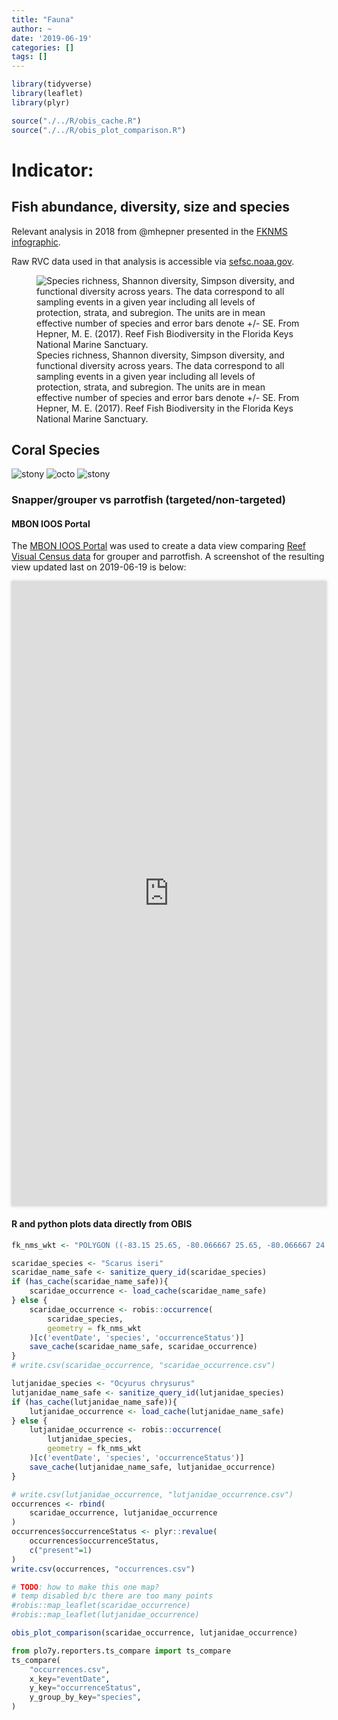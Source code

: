 ```yaml
---
title: "Fauna"
author: ~
date: '2019-06-19'
categories: []
tags: []
---
```


```r
library(tidyverse)
library(leaflet)
library(plyr)

source("./../R/obis_cache.R")
source("./../R/obis_plot_comparison.R")
```

# Indicator:
## Fish abundance, diversity, size and species
Relevant analysis in 2018 from @mhepner presented in the [FKNMS infographic](https://marinebon.github.io/info-fk/corals.html).

Raw RVC data used in that analysis is accessible via [sefsc.noaa.gov](https://grunt.sefsc.noaa.gov/rvc_analysis20/).

![Species richness, Shannon diversity, Simpson diversity, and functional diversity across years. The data correspond to all sampling events in a given year including all levels of protection, strata, and subregion. The units are in mean effective number of species and error bars denote +/- SE. From Hepner, M. E. (2017). Reef Fish Biodiversity in the Florida Keys National Marine Sanctuary.](fauna_mhepner_fig12_fish_biodiv.png)

## Coral Species
![stony](Stony_coral_17.jpeg)
![octo](Octocoral_17.jpeg)
![stony](Macroalgae_17.jpeg)

### Snapper/grouper vs parrotfish (targeted/non-targeted)
#### MBON IOOS Portal
The [MBON IOOS Portal](https://mbon.ioos.us) was used to create a data view comparing [Reef Visual Census data](https://mbon.ioos.us/#metadata/53cb8d58-ae4d-43e1-aea3-640db9491db2/875de156-d933-4373-bb09-486c25eccfb2) for grouper and parrotfish.
A screenshot of the resulting view updated last on 2019-06-19 is below:

<!-- ![axiom portal ](fauna_mbon_ioos_portal_grouper_vs_snapper.png) -->

<iframe width="100%" height="1000px" style="border:none;box-shadow: 0 0 5px #ccc;" src="https://mbon.ioos.us/?ls=9274c92f-d74f-41ac-da5c-069288e569ed#data/1"></iframe>

<!--
TODO: How to link, share, or embed this data view?
-->

#### R and python plots data directly from OBIS
```r
fk_nms_wkt <- "POLYGON ((-83.15 25.65, -80.066667 25.65, -80.066667 24.3, -83.15 24.3, -83.15 25.65))"
```

```r
scaridae_species <- "Scarus iseri"
scaridae_name_safe <- sanitize_query_id(scaridae_species)
if (has_cache(scaridae_name_safe)){
    scaridae_occurrence <- load_cache(scaridae_name_safe)
} else {
    scaridae_occurrence <- robis::occurrence(
        scaridae_species,
        geometry = fk_nms_wkt
    )[c('eventDate', 'species', 'occurrenceStatus')]
    save_cache(scaridae_name_safe, scaridae_occurrence)
}
# write.csv(scaridae_occurrence, "scaridae_occurrence.csv")
```

```r
lutjanidae_species <- "Ocyurus chrysurus"
lutjanidae_name_safe <- sanitize_query_id(lutjanidae_species)
if (has_cache(lutjanidae_name_safe)){
    lutjanidae_occurrence <- load_cache(lutjanidae_name_safe)
} else {
    lutjanidae_occurrence <- robis::occurrence(
        lutjanidae_species,
        geometry = fk_nms_wkt
    )[c('eventDate', 'species', 'occurrenceStatus')]
    save_cache(lutjanidae_name_safe, lutjanidae_occurrence)
}
```

```r
# write.csv(lutjanidae_occurrence, "lutjanidae_occurrence.csv")
occurrences <- rbind(
    scaridae_occurrence, lutjanidae_occurrence
)
occurrences$occurrenceStatus <- plyr::revalue(
    occurrences$occurrenceStatus,
    c("present"=1)
)
write.csv(occurrences, "occurrences.csv")
```

```r
# TODO: how to make this one map?
# temp disabled b/c there are too many points
#robis::map_leaflet(scaridae_occurrence)
#robis::map_leaflet(lutjanidae_occurrence)
```

```r
obis_plot_comparison(scaridae_occurrence, lutjanidae_occurrence)
```

```python
from plo7y.reporters.ts_compare import ts_compare
ts_compare(
    "occurrences.csv",
    x_key="eventDate",
    y_key="occurrenceStatus",
    y_group_by_key="species",
)
```

<!--
TODO: Lobster size structure study [Not RVC data; not continuing to be collected so not for automation]
-->
